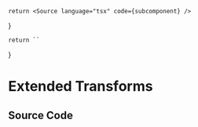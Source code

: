 
    return <Source language="tsx" code={subcomponent} />
}

    return ``
}

# Extended Transforms

<Meta title="Tailwind/Theme/Extended/Transforms" />

<Documentation />

## Source Code

<SourceCode />
